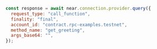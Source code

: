 ```js
const response = await near.connection.provider.query({
  request_type: "call_function",
  finality: "final",
  account_id: "contract.rpc-examples.testnet",
  method_name: "get_greeting",
  args_base64: "",
});
```
